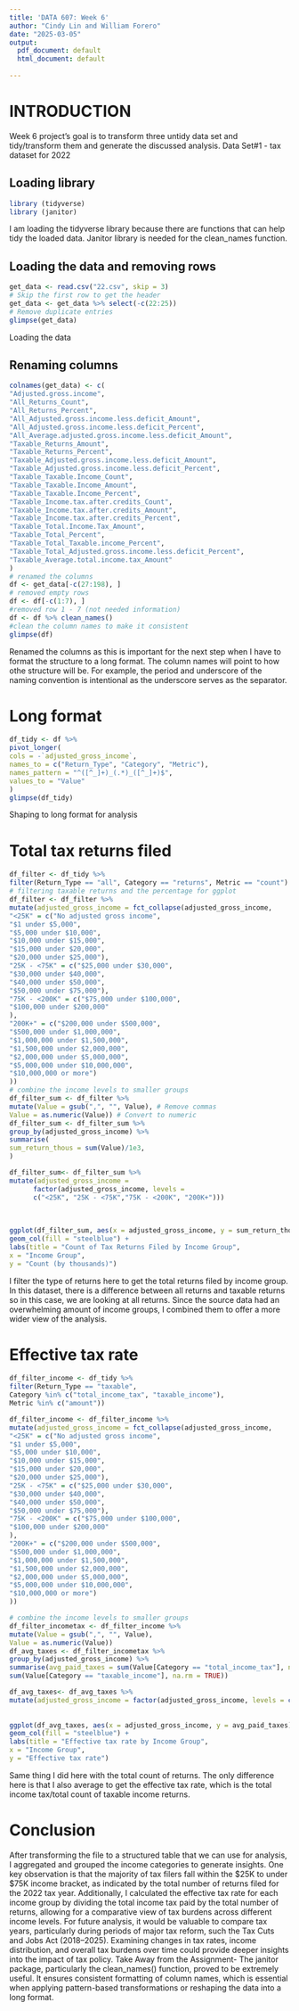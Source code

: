 ```yaml
---
title: 'DATA 607: Week 6'
author: "Cindy Lin and William Forero"
date: "2025-03-05"
output:
  pdf_document: default
  html_document: default
  
---
```


# INTRODUCTION

Week 6 project’s goal is to transform three untidy data set and tidy/transform them and generate the
discussed analysis.
Data Set#1 - tax dataset for 2022

## Loading library

```r

library (tidyverse)
library (janitor)

```
I am loading the tidyverse library because there are functions that can help tidy the loaded data. Janitor library is needed for the clean_names function.

## Loading the data and removing rows
```r
get_data <- read.csv("22.csv", skip = 3)
# Skip the first row to get the header
get_data <- get_data %>% select(-c(22:25))
# Remove duplicate entries
glimpse(get_data)

```
Loading the data 


## Renaming columns
```r

colnames(get_data) <- c(
"Adjusted.gross.income",
"All_Returns_Count",
"All_Returns_Percent",
"All_Adjusted.gross.income.less.deficit_Amount",
"All_Adjusted.gross.income.less.deficit_Percent",
"All_Average.adjusted.gross.income.less.deficit_Amount",
"Taxable_Returns_Amount",
"Taxable_Returns_Percent",
"Taxable_Adjusted.gross.income.less.deficit_Amount",
"Taxable_Adjusted.gross.income.less.deficit_Percent",
"Taxable_Taxable.Income_Count",
"Taxable_Taxable.Income_Amount",
"Taxable_Taxable.Income_Percent",
"Taxable_Income.tax.after.credits_Count",
"Taxable_Income.tax.after.credits_Amount",
"Taxable_Income.tax.after.credits_Percent",
"Taxable_Total.Income.Tax_Amount",
"Taxable_Total_Percent",
"Taxable_Total_Taxable.income_Percent",
"Taxable_Total_Adjusted.gross.income.less.deficit_Percent",
"Taxable_Average.total.income.tax_Amount"
)
# renamed the columns
df <- get_data[-c(27:198), ]
# removed empty rows
df <- df[-c(1:7), ]
#removed row 1 - 7 (not needed information)
df <- df %>% clean_names()
#clean the column names to make it consistent
glimpse(df)
```
Renamed the columns as this is important for the next step when I have to format the structure to a long
format. The column names will point to how othe structure will be. For example, the period and underscore
of the naming convention is intentional as the underscore serves as the separator.

# Long format
```r

df_tidy <- df %>%
pivot_longer(
cols = -`adjusted_gross_income`,
names_to = c("Return_Type", "Category", "Metric"),
names_pattern = "^([^_]+)_(.*)_([^_]+)$",
values_to = "Value"
)
glimpse(df_tidy)
```
Shaping to long format for analysis

# Total tax returns filed
```r
df_filter <- df_tidy %>%
filter(Return_Type == "all", Category == "returns", Metric == "count")
# filtering taxable returns and the percentage for ggplot
df_filter <- df_filter %>%
mutate(adjusted_gross_income = fct_collapse(adjusted_gross_income,
"<25K" = c("No adjusted gross income",
"$1 under $5,000",
"$5,000 under $10,000",
"$10,000 under $15,000",
"$15,000 under $20,000",
"$20,000 under $25,000"),
"25K - <75K" = c("$25,000 under $30,000",
"$30,000 under $40,000",
"$40,000 under $50,000",
"$50,000 under $75,000"),
"75K - <200K" = c("$75,000 under $100,000",
"$100,000 under $200,000"
),
"200K+" = c("$200,000 under $500,000",
"$500,000 under $1,000,000",
"$1,000,000 under $1,500,000",
"$1,500,000 under $2,000,000",
"$2,000,000 under $5,000,000",
"$5,000,000 under $10,000,000",
"$10,000,000 or more")
))
# combine the income levels to smaller groups
df_filter_sum <- df_filter %>%
mutate(Value = gsub(",", "", Value), # Remove commas
Value = as.numeric(Value)) # Convert to numeric
df_filter_sum <- df_filter_sum %>%
group_by(adjusted_gross_income) %>%
summarise(
sum_return_thous = sum(Value)/1e3,
)

df_filter_sum<- df_filter_sum %>%
mutate(adjusted_gross_income = 
      factor(adjusted_gross_income, levels = 
      c("<25K", "25K - <75K","75K - <200K", "200K+")))
                                                                        # organize the bracket to smallest to largest
                                      
                                      
ggplot(df_filter_sum, aes(x = adjusted_gross_income, y = sum_return_thous)) +
geom_col(fill = "steelblue") +
labs(title = "Count of Tax Returns Filed by Income Group",
x = "Income Group",
y = "Count (by thousands)")
```
I filter the type of returns here to get the total returns filed by income group. In this dataset, there is a
difference between all returns and taxable returns so in this case, we are looking at all returns. Since the
source data had an overwhelming amount of income groups, I combined them to offer a more wider view of
the analysis.

# Effective tax rate
```r

df_filter_income <- df_tidy %>%
filter(Return_Type == "taxable",
Category %in% c("total_income_tax", "taxable_income"),
Metric %in% c("amount"))

df_filter_income <- df_filter_income %>%
mutate(adjusted_gross_income = fct_collapse(adjusted_gross_income,
"<25K" = c("No adjusted gross income",
"$1 under $5,000",
"$5,000 under $10,000",
"$10,000 under $15,000",
"$15,000 under $20,000",
"$20,000 under $25,000"),
"25K - <75K" = c("$25,000 under $30,000",
"$30,000 under $40,000",
"$40,000 under $50,000",
"$50,000 under $75,000"),
"75K - <200K" = c("$75,000 under $100,000",
"$100,000 under $200,000"
),
"200K+" = c("$200,000 under $500,000",
"$500,000 under $1,000,000",
"$1,000,000 under $1,500,000",
"$1,500,000 under $2,000,000",
"$2,000,000 under $5,000,000",
"$5,000,000 under $10,000,000",
"$10,000,000 or more")
))

# combine the income levels to smaller groups
df_filter_incometax <- df_filter_income %>%
mutate(Value = gsub(",", "", Value),
Value = as.numeric(Value))
df_avg_taxes <- df_filter_incometax %>%
group_by(adjusted_gross_income) %>%
summarise(avg_paid_taxes = sum(Value[Category == "total_income_tax"], na.rm = TRUE) /
sum(Value[Category == "taxable_income"], na.rm = TRUE))

df_avg_taxes<- df_avg_taxes %>%
mutate(adjusted_gross_income = factor(adjusted_gross_income, levels = c("<25K", "25K - <75K","75K - <200K","200K+")))
                                                                        
                                                                        # organize the bracket to smallest to largest
ggplot(df_avg_taxes, aes(x = adjusted_gross_income, y = avg_paid_taxes)) +
geom_col(fill = "steelblue") +
labs(title = "Effective tax rate by Income Group",
x = "Income Group",
y = "Effective tax rate")

```
Same thing I did here with the total count of returns. The only difference here is that I also average to get
the effective tax rate, which is the total income tax/total count of taxable income returns.

# Conclusion


After transforming the file to a structured table that we can use for analysis, I aggregated and grouped the
income categories to generate insights. One key observation is that the majority of tax filers fall within the
$25K to under $75K income bracket, as indicated by the total number of returns filed for the 2022 tax year.
Additionally, I calculated the effective tax rate for each income group by dividing the total income tax paid
by the total number of returns, allowing for a comparative view of tax burdens across different income levels.
For future analysis, it would be valuable to compare tax years, particularly during periods of major tax
reform, such the Tax Cuts and Jobs Act (2018–2025). Examining changes in tax rates, income distribution,
and overall tax burdens over time could provide deeper insights into the impact of tax policy.
Take Away from the Assignment- The janitor package, particularly the clean_names() function, proved to
be extremely useful. It ensures consistent formatting of column names, which is essential when applying
pattern-based transformations or reshaping the data into a long format.